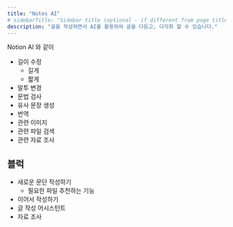 ```yaml
---
title: "Notes AI"
# sidebarTitle: "Sidebar title (optional - if different from page title)"
description: "글을 작성하면서 AI를 활용하여 글을 다듬고, 다각화 할 수 있습니다."
---
```


Notion AI 와 같이 

- 길이 수정
    - 길게
    - 짧게
- 말투 변경
- 문법 검사
- 유사 문장 생성
- 번역
- 관련 이미지
- 관련 파일 검색
- 관련 자료 조사


## 블럭
- 새로운 문단 작성하기
    - 필요한 파일 추천하는 기능
- 이어서 작성하기
- 글 작성 어시스턴트
- 자료 조사